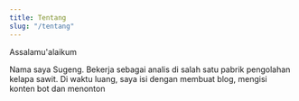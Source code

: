 ```yaml
---
title: Tentang
slug: "/tentang"
---
```


Assalamu'alaikum

Nama saya Sugeng. Bekerja sebagai analis di salah satu pabrik pengolahan kelapa sawit. Di waktu luang, saya isi dengan membuat blog, mengisi konten bot dan menonton
